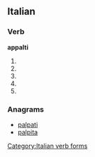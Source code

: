 ==Italian==

===Verb===
'''appalti'''

# {{conjugation of|appaltare||2|s|pres|ind|lang=it}}
# {{conjugation of|appaltare||1|s|pres|sub|lang=it}}
# {{conjugation of|appaltare||2|s|pres|sub|lang=it}}
# {{conjugation of|appaltare||3|s|pres|sub|lang=it}}
# {{conjugation of|appaltare||3|s|imp|lang=it}}

===Anagrams===
* [[palpati#Italian|palpati]]
* [[palpita#Italian|palpita]]

[[Category:Italian verb forms]]